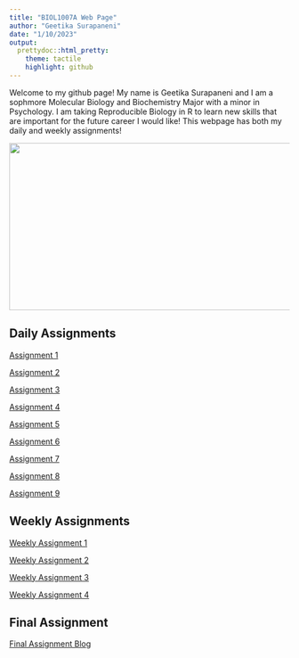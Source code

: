 ```yaml
---
title: "BIOL1007A Web Page"
author: "Geetika Surapaneni"
date: "1/10/2023"
output:
  prettydoc::html_pretty:
    theme: tactile
    highlight: github
---
```


###################### Welcome to my github page! My name is Geetika Surapaneni and I am a sophmore Molecular Biology and Biochemistry Major with a minor in Psychology. I am taking Reproducible Biology in R to learn new skills that are important for the future career I would like! This webpage has both my daily and weekly assignments!

<img src="https://cdn.pixabay.com/photo/2015/04/23/22/00/tree-736885_1280.jpg" width="900" height="300" />

## Daily Assignments

[Assignment 1](Assignment1.html)

[Assignment 2](Assignment2.html)

[Assignment 3](Assignment3.html)

[Assignment 4](Assignment4.html)

[Assignment 5](Assignment5.html)

[Assignment 6](Assignment6.html)

[Assignment 7](Assignment7.html)

[Assignment 8](Assignment8.html)

[Assignment 9](Assignment9.html)

## Weekly Assignments

[Weekly Assignment 1](Week1Assignment.html)

[Weekly Assignment 2](Week2Assignment.html)

[Weekly Assignment 3](Week3Assignment.html)

[Weekly Assignment 4](Week4Assignment.html)

## Final Assignment

[Final Assignment Blog](FinalAssignmentBlog.html)






